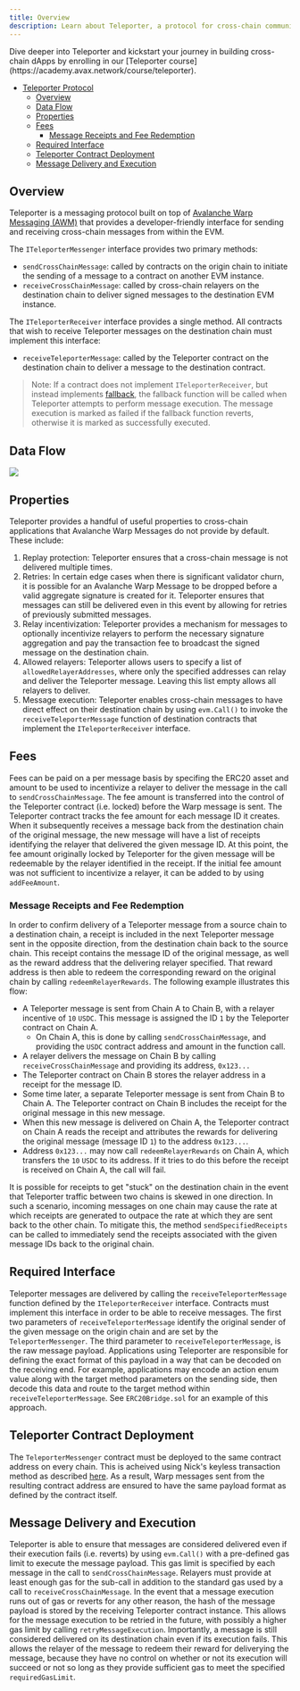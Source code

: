 ```yaml
---
title: Overview
description: Learn about Teleporter, a protocol for cross-chain communication between EVM Chains.
---
```


<Callout title="Note">
Dive deeper into Teleporter and kickstart your journey in building cross-chain dApps by enrolling in our [Teleporter course](https://academy.avax.network/course/teleporter).
</Callout>

- [Teleporter Protocol](#teleporter-protocol)
    - [Overview](#overview)
    - [Data Flow](#data-flow)
    - [Properties](#properties)
    - [Fees](#fees)
        - [Message Receipts and Fee Redemption](#message-receipts-and-fee-redemption)
    - [Required Interface](#required-interface)
    - [Teleporter Contract Deployment](#teleporter-contract-deployment)
    - [Message Delivery and Execution](#message-delivery-and-execution)

Overview[​](#overview "Direct link to heading")
-----------------------------------------------

Teleporter is a messaging protocol built on top of [Avalanche Warp Messaging (AWM)](/cross-chain/avalanche-warp-messaging/overview) that provides a developer-friendly interface for sending and receiving cross-chain messages from within the EVM.

The `ITeleporterMessenger` interface provides two primary methods:

- `sendCrossChainMessage`: called by contracts on the origin chain to initiate the sending of a message to a contract on another EVM instance.
- `receiveCrossChainMessage`: called by cross-chain relayers on the destination chain to deliver signed messages to the destination EVM instance.

The `ITeleporterReceiver` interface provides a single method. All contracts that wish to receive Teleporter messages on the destination chain must implement this interface:

- `receiveTeleporterMessage`: called by the Teleporter contract on the destination chain to deliver a message to the destination contract.

> Note: If a contract does not implement `ITeleporterReceiver`, but instead implements [fallback](https://docs.soliditylang.org/en/latest/contracts.html#fallback-function), the fallback function will be called when Teleporter attempts to perform message execution. The message execution is marked as failed if the fallback function reverts, otherwise it is marked as successfully executed.

Data Flow[​](#data-flow "Direct link to heading")
-------------------------------------------------

![](/images/teleporter1.png)

Properties[​](#properties "Direct link to heading")
---------------------------------------------------

Teleporter provides a handful of useful properties to cross-chain applications that Avalanche Warp Messages do not provide by default. These include:

1.  Replay protection: Teleporter ensures that a cross-chain message is not delivered multiple times.
2.  Retries: In certain edge cases when there is significant validator churn, it is possible for an Avalanche Warp Message to be dropped before a valid aggregate signature is created for it. Teleporter ensures that messages can still be delivered even in this event by allowing for retries of previously submitted messages.
3.  Relay incentivization: Teleporter provides a mechanism for messages to optionally incentivize relayers to perform the necessary signature aggregation and pay the transaction fee to broadcast the signed message on the destination chain.
4.  Allowed relayers: Teleporter allows users to specify a list of `allowedRelayerAddresses`, where only the specified addresses can relay and deliver the Teleporter message. Leaving this list empty allows all relayers to deliver.
5.  Message execution: Teleporter enables cross-chain messages to have direct effect on their destination chain by using `evm.Call()` to invoke the `receiveTeleporterMessage` function of destination contracts that implement the `ITeleporterReceiver` interface.

Fees[​](#fees "Direct link to heading")
---------------------------------------

Fees can be paid on a per message basis by specifing the ERC20 asset and amount to be used to incentivize a relayer to deliver the message in the call to `sendCrossChainMessage`. The fee amount is transferred into the control of the Teleporter contract (i.e. locked) before the Warp message is sent. The Teleporter contract tracks the fee amount for each message ID it creates. When it subsequently receives a message back from the destination chain of the original message, the new message will have a list of receipts identifying the relayer that delivered the given message ID. At this point, the fee amount originally locked by Teleporter for the given message will be redeemable by the relayer identified in the receipt. If the initial fee amount was not sufficient to incentivize a relayer, it can be added to by using `addFeeAmount`.

### Message Receipts and Fee Redemption[​](#message-receipts-and-fee-redemption "Direct link to heading")

In order to confirm delivery of a Teleporter message from a source chain to a destination chain, a receipt is included in the next Teleporter message sent in the opposite direction, from the destination chain back to the source chain. This receipt contains the message ID of the original message, as well as the reward address that the delivering relayer specified. That reward address is then able to redeem the corresponding reward on the original chain by calling `redeemRelayerRewards`. The following example illustrates this flow:

- A Teleporter message is sent from Chain A to Chain B, with a relayer incentive of `10` `USDC`. This message is assigned the ID `1` by the Teleporter contract on Chain A.
    - On Chain A, this is done by calling `sendCrossChainMessage`, and providing the `USDC` contract address and amount in the function call.
- A relayer delivers the message on Chain B by calling `receiveCrossChainMessage` and providing its address, `0x123...`
- The Teleporter contract on Chain B stores the relayer address in a receipt for the message ID.
- Some time later, a separate Teleporter message is sent from Chain B to Chain A. The Teleporter contract on Chain B includes the receipt for the original message in this new message.
- When this new message is delivered on Chain A, the Teleporter contract on Chain A reads the receipt and attributes the rewards for delivering the original message (message ID `1`) to the address `0x123...`.
- Address `0x123...` may now call `redeemRelayerRewards` on Chain A, which transfers the `10` `USDC` to its address. If it tries to do this before the receipt is received on Chain A, the call will fail.

It is possible for receipts to get "stuck" on the destination chain in the event that Teleporter traffic between two chains is skewed in one direction. In such a scenario, incoming messages on one chain may cause the rate at which receipts are generated to outpace the rate at which they are sent back to the other chain. To mitigate this, the method `sendSpecifiedReceipts` can be called to immediately send the receipts associated with the given message IDs back to the original chain.

Required Interface[​](#required-interface "Direct link to heading")
-------------------------------------------------------------------

Teleporter messages are delivered by calling the `receiveTeleporterMessage` function defined by the `ITeleporterReceiver` interface. Contracts must implement this interface in order to be able to receive messages. The first two parameters of `receiveTeleporterMessage` identify the original sender of the given message on the origin chain and are set by the `TeleporterMessenger`. The third parameter to `receiveTeleporterMessage`, is the raw message payload. Applications using Teleporter are responsible for defining the exact format of this payload in a way that can be decoded on the receiving end. For example, applications may encode an action enum value along with the target method parameters on the sending side, then decode this data and route to the target method within `receiveTeleporterMessage`. See `ERC20Bridge.sol` for an example of this approach.

Teleporter Contract Deployment[​](#teleporter-contract-deployment "Direct link to heading")
-------------------------------------------------------------------------------------------

The `TeleporterMessenger` contract must be deployed to the same contract address on every chain. This is acheived using Nick's keyless transaction method as described [here](https://github.com/ava-labs/teleporter/blob/main/utils/contract-deployment/README.md). As a result, Warp messages sent from the resulting contract address are ensured to have the same payload format as defined by the contract itself.

Message Delivery and Execution[​](#message-delivery-and-execution "Direct link to heading")
-------------------------------------------------------------------------------------------

Teleporter is able to ensure that messages are considered delivered even if their execution fails (i.e. reverts) by using `evm.Call()` with a pre-defined gas limit to execute the message payload. This gas limit is specified by each message in the call to `sendCrossChainMessage`. Relayers must provide at least enough gas for the sub-call in addition to the standard gas used by a call to `receiveCrossChainMessage`. In the event that a message execution runs out of gas or reverts for any other reason, the hash of the message payload is stored by the receiving Teleporter contract instance. This allows for the message execution to be retried in the future, with possibly a higher gas limit by calling `retryMessageExecution`. Importantly, a message is still considered delivered on its destination chain even if its execution fails. This allows the relayer of the message to redeem their reward for deliverying the message, because they have no control on whether or not its execution will succeed or not so long as they provide sufficient gas to meet the specified `requiredGasLimit`.